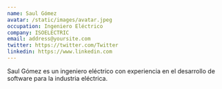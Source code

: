 ```yaml
---
name: Saul Gómez
avatar: /static/images/avatar.jpeg
occupation: Ingeniero Eléctrico
company: ISOELECTRIC
email: address@yoursite.com
twitter: https://twitter.com/Twitter
linkedin: https://www.linkedin.com
---
```


Saul Gómez es un ingeniero eléctrico con experiencia en el desarrollo de software para la industria eléctrica.
